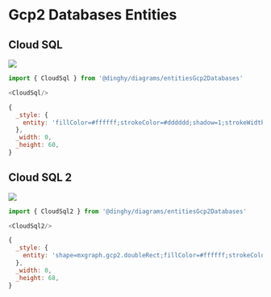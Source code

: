 
# Gcp2 Databases Entities


## Cloud SQL

<Tabs>
  <TabItem value="Preview">

![](./cloud-sql.png#drawio)

  </TabItem>
  <TabItem value="Usage">
    
```js
import { CloudSql } from '@dinghy/diagrams/entitiesGcp2Databases'

<CloudSql/>
```

  </TabItem>
  <TabItem value="Definition">
    
```js
{
  _style: {
    entity: 'fillColor=#ffffff;strokeColor=#dddddd;shadow=1;strokeWidth=1;rounded=1;absoluteArcSize=1;arcSize=2;',
  },
  _width: 0,
  _height: 60,
}
```

  </TabItem>
</Tabs>


## Cloud SQL 2

<Tabs>
  <TabItem value="Preview">

![](./cloud-sql-2.png#drawio)

  </TabItem>
  <TabItem value="Usage">
    
```js
import { CloudSql2 } from '@dinghy/diagrams/entitiesGcp2Databases'

<CloudSql2/>
```

  </TabItem>
  <TabItem value="Definition">
    
```js
{
  _style: {
    entity: 'shape=mxgraph.gcp2.doubleRect;fillColor=#ffffff;strokeColor=#dddddd;shadow=1;strokeWidth=1;rounded=1;absoluteArcSize=1;arcSize=2;',
  },
  _width: 0,
  _height: 68,
}
```

  </TabItem>
</Tabs>

